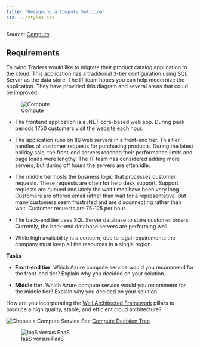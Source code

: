 ```yaml
---
title: "Designing a Compute Solution"
css: ../styles.css
---
```


Source: [Compute](https://microsoftlearning.github.io/AZ-305-DesigningMicrosoftAzureInfrastructureSolutions/Instructions/CaseStudy/02-Compute.html)

<h2>Requirements</h2>

Tailwind Traders would like to migrate their product catalog application to the cloud. This application has a traditional 3-tier configuration using SQL Server as the data store. The IT team hopes you can help modernize the application. They have provided this diagram and several areas that could be improved.

![Compute](../images/compute.png){.center .image-large}

- The frontend application is a .NET core-based web app. During peak periods 1750 customers visit the website each hour.

- The application runs on IIS web servers in a front-end tier. This tier handles all customer requests for purchasing products. During the latest holiday sale, the front-end servers reached their performance limits and page loads were lengthy. The IT team has considered adding more servers, but during off hours the servers are often idle.

- The middle tier hosts the business logic that processes customer requests. These requests are often for help desk support. Support requests are queued and lately the wait times have been very long. Customers are offered email rather than wait for a representative. But many customers seem frustrated and are disconnecting rather than wait. Customer requests are 75-125 per hour.

- The back-end tier uses SQL Server database to store customer orders. Currently, the back-end database servers are performing well.

- While high availability is a concern, due to legal requirements the company must keep all the resources in a single region.

**Tasks**

- **Front-end tier**. Which Azure compute service would you recommend for the front-end tier? Explain why you decided on your solution.

- **Middle tier**. Which Azure compute service would you recommend for the middle tier? Explain why you decided on your solution.

How are you incorporating the [Well Architected Framework](https://learn.microsoft.com/en-us/azure/well-architected/) pillars to produce a high quality, stable, and efficient cloud architecture?

![Choose a Compute Service](../images/choose_a_compute_service.png){.center .image-extra-large}
See [Compute Decision Tree](https://learn.microsoft.com/en-us/azure/architecture/guide/technology-choices/compute-decision-tree)

![IaaS versus PaaS](../images/iaas_versus_paas.png){.center .image-large}
